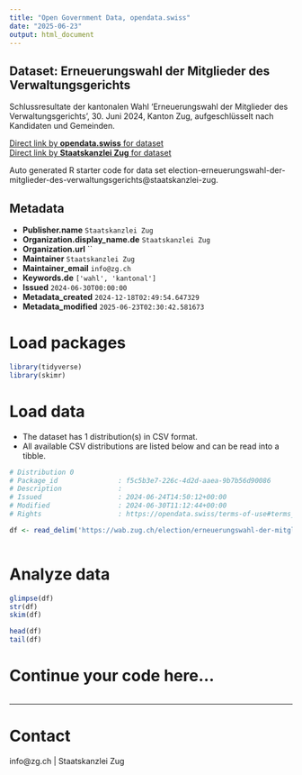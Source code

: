 ```yaml
---
title: "Open Government Data, opendata.swiss"
date: "2025-06-23"
output: html_document
---
```


## Dataset: Erneuerungswahl der Mitglieder des Verwaltungsgerichts

Schlussresultate der kantonalen Wahl 'Erneuerungswahl der Mitglieder des Verwaltungsgerichts', 30. Juni 2024, Kanton Zug, aufgeschlüsselt nach Kandidaten und Gemeinden.

[Direct link by **opendata.swiss** for dataset](https://opendata.swiss/de/dataset/erneuerungswahl-der-mitglieder-des-verwaltungsgerichts)<br>
[Direct link by **Staatskanzlei Zug** for dataset](https://wab.zug.ch/election/erneuerungswahl-der-mitglieder-des-verwaltungsgerichts/data)

Auto generated R starter code for data set election-erneuerungswahl-der-mitglieder-des-verwaltungsgerichts@staatskanzlei-zug.

## Metadata

- **Publisher.name** `Staatskanzlei Zug`
- **Organization.display_name.de** `Staatskanzlei Zug`
- **Organization.url** ``
- **Maintainer** `Staatskanzlei Zug`
- **Maintainer_email** `info@zg.ch`
- **Keywords.de** `['wahl', 'kantonal']`
- **Issued** `2024-06-30T00:00:00`
- **Metadata_created** `2024-12-18T02:49:54.647329`
- **Metadata_modified** `2025-06-23T02:30:42.581673`


# Load packages

```r

library(tidyverse)
library(skimr)

```

# Load data

-   The dataset has 1 distribution(s) in CSV format.
-   All available CSV distributions are listed below and can be read into a tibble.

```r

# Distribution 0
# Package_id               : f5c5b3e7-226c-4d2d-aaea-9b7b56d90086
# Description              : 
# Issued                   : 2024-06-24T14:50:12+00:00
# Modified                 : 2024-06-30T11:12:44+00:00
# Rights                   : https://opendata.swiss/terms-of-use#terms_by

df <- read_delim('https://wab.zug.ch/election/erneuerungswahl-der-mitglieder-des-verwaltungsgerichts/data-csv')



```

# Analyze data

```r

glimpse(df)
str(df)
skim(df)

head(df)
tail(df)

```

# Continue your code here...

```r

```

------------------------------------------------------------------------

# Contact

info@zg.ch | Staatskanzlei Zug
